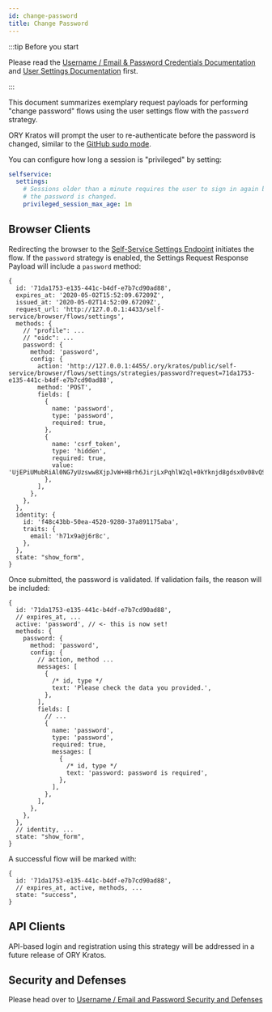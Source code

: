 ```yaml
---
id: change-password
title: Change Password
---
```


:::tip Before you start

Please read the
[Username / Email & Password Credentials Documentation](../../../concepts/credentials/username-email-password.mdx)
and [User Settings Documentation](../user-settings.mdx) first.

:::

This document summarizes exemplary request payloads for performing "change
password" flows using the user settings flow with the `password` strategy.

ORY Kratos will prompt the user to re-authenticate before the password is
changed, similar to the
[GitHub sudo mode](https://help.github.com/en/github/authenticating-to-github/sudo-mode).

You can configure how long a session is "privileged" by setting:

```yaml title="path/to/kratos/config.yml"
selfservice:
  settings:
    # Sessions older than a minute requires the user to sign in again before
    # the password is changed.
    privileged_session_max_age: 1m
```

## Browser Clients

Redirecting the browser to the
[Self-Service Settings Endpoint](../user-settings.mdx#user-settings-process-sequence)
initiates the flow. If the `password` strategy is enabled, the Settings Request
Response Payload will include a `password` method:

```json5 title="$ curl http://<kratos-admin>/self-service/browser/flows/requests/settings?request=71da1753-e135-441c-b4df-e7b7cd90ad88"
{
  id: '71da1753-e135-441c-b4df-e7b7cd90ad88',
  expires_at: '2020-05-02T15:52:09.67209Z',
  issued_at: '2020-05-02T14:52:09.67209Z',
  request_url: 'http://127.0.0.1:4433/self-service/browser/flows/settings',
  methods: {
    // "profile": ...
    // "oidc": ...
    password: {
      method: 'password',
      config: {
        action: 'http://127.0.0.1:4455/.ory/kratos/public/self-service/browser/flows/settings/strategies/password?request=71da1753-e135-441c-b4df-e7b7cd90ad88',
        method: 'POST',
        fields: [
          {
            name: 'password',
            type: 'password',
            required: true,
          },
          {
            name: 'csrf_token',
            type: 'hidden',
            required: true,
            value: 'UjEPiUMubRiAl0NG7yUzsww8XjpJvW+HBrh6JirjLxPqhlW2ql+0kYknjd8gdsx0v08vQSmqUEcZhNPsvkr2Kw==',
          },
        ],
      },
    },
  },
  identity: {
    id: 'f48c43bb-50ea-4520-9280-37a891175aba',
    traits: {
      email: 'h71x9a@j6r8c',
    },
  },
  state: "show_form",
}
```

Once submitted, the password is validated. If validation fails, the reason will
be included:

```json5 title="$ curl http://<kratos-admin>/self-service/browser/flows/requests/settings?request=71da1753-e135-441c-b4df-e7b7cd90ad88"
{
  id: '71da1753-e135-441c-b4df-e7b7cd90ad88',
  // expires_at, ...
  active: 'password', // <- this is now set!
  methods: {
    password: {
      method: 'password',
      config: {
        // action, method ...
        messages: [
          {
            /* id, type */
            text: 'Please check the data you provided.',
          },
        ],
        fields: [
          // ...
          {
            name: 'password',
            type: 'password',
            required: true,
            messages: [
              {
                /* id, type */
                text: 'password: password is required',
              },
            ],
          },
        ],
      },
    },
  },
  // identity, ...
  state: "show_form",
}
```

A successful flow will be marked with:

```json5 title="$ curl http://<kratos-admin>/self-service/browser/flows/requests/settings?request=71da1753-e135-441c-b4df-e7b7cd90ad88"
{
  id: '71da1753-e135-441c-b4df-e7b7cd90ad88',
  // expires_at, active, methods, ...
  state: "success",
}
```

## API Clients

API-based login and registration using this strategy will be addressed in a
future release of ORY Kratos.

## Security and Defenses

Please head over to
[Username / Email and Password Security and Defenses](../user-login-user-registration/username-email-password.mdx#security-and-defenses)
